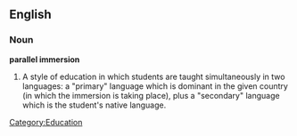 ==English==
{{wikipedia}}

===Noun===
'''parallel immersion'''

# A style of education in which students are taught simultaneously in two languages: a "primary" language which is dominant in the given country (in which the immersion is taking place), plus a "secondary" language which is the student's native language.

[[Category:Education]]